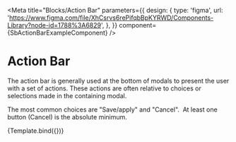 
<Meta
  title="Blocks/Action Bar"
  parameters={{
    design: {
      type: 'figma',
      url: 'https://www.figma.com/file/XhCsrvs6rePifqbBpKYRWD/Components-Library?node-id=1788%3A6829',
    },
  }}
  component={SbActionBarExampleComponent}
/>

# Action Bar

The action bar is generally used at the bottom of modals to present the user with a set of actions. These actions are often relative to choices or selections made in the containing modal. 

The most common choices are "Save/apply" and "Cancel".  At least one button (Cancel) is the absolute minimum.


<Canvas>
  <Story name="Default">{Template.bind({})}</Story>
</Canvas>
